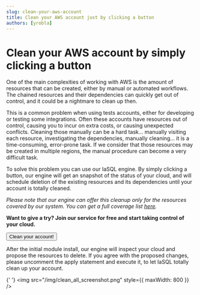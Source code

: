 ```yaml
---
slug: clean-your-aws-account
title: Clean your AWS account just by clicking a button
authors: [yrobla]
---
```


# Clean your AWS account by simply clicking a button

One of the main complexities of working with AWS is the amount of resources that can be created, either by manual or automated workflows. The chained resources and their dependencies can quickly get out of control,
and it could be a nightmare to clean up then.

This is a common problem when using tests accounts, either for developing or testing some integrations. Often these accounts have resources out of control, causing you to incur on extra costs, or causing unexpected conflicts.
Cleaning those manually can be a hard task... manually visiting each resource, investigating the dependencies, manually cleaning... it is a time-consuming, error-prone task. If we consider that those resources may be created in
multiple regions, the manual procedure can become a very difficult task.

To solve this problem you can use our IaSQL engine. By simply clicking a button, our engine will get an snapshot of the status of your cloud, and will schedule deletion of the existing resources and its dependencies
until your account is totally cleaned.

_Please note that our engine can offer this cleanup only for the resources covered by our system. You can get a full coverage list <a href="https://github.com/iasql/iasql-engine#aws-services-with-significant-api-coverage">here</a>._

**Want to give a try? Join our service for free and start taking control of your cloud.**

<!--- https://www.urlencoder.org/ -->

<p>
  <a href="https://app.iasql.com/#/button/IaSQL AWS account cleanup/--%20Installing%20all%20IaSQL%20modules%0ASELECT%20iasql_install%28variadic%20array%28select%20module_name%20from%20iasql_modules_list%28%29%29%29%3B%0A--%20Deleting%20all%20resources%20from%20the%20db%0ASELECT%20%2A%20FROM%20delete_all_records%28%29%3B%0A--%20Previewing%20changes%20in%20your%20account%0ASELECT%20%2A%20FROM%20iasql_preview_apply%28%29%3B%0A--%20Applying%20delete%20changes%2C%20please%20uncomment%20it%20to%20perform%20the%20cleanup%0A--SELECT%20%2A%20FROM%20iasql_apply%28%29%3B">
    <button class="button button--lg button--primary">Clean your account!</button>
  </a>
</p>

After the initial module install, our engine will inspect your cloud and propose the resources to delete.
If you agree with the proposed changes, please uncomment the apply statement and execute it, to let IaSQL totally clean up your account.

{' '}
<img src="/img/clean_all_screenshot.png" style={{ maxWidth: 800 }} />
